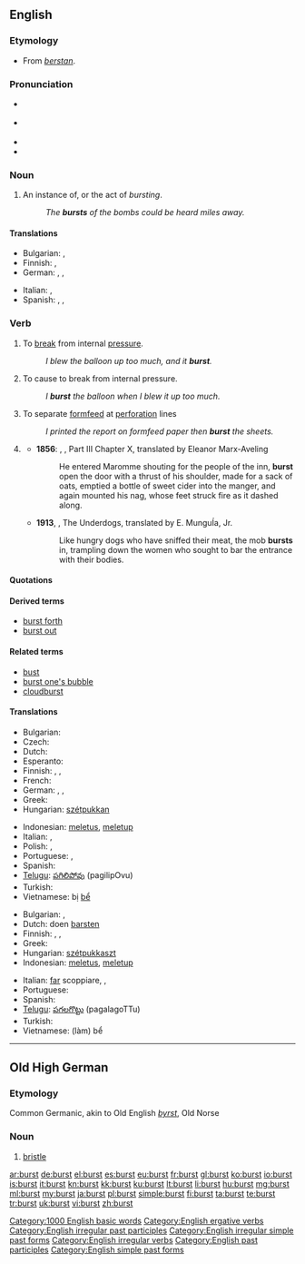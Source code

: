{{wikipedia}}
==English==

===Etymology===
* From {{etyl|ang}} ''[[berstan]]''.

===Pronunciation===
* {{a|US}} {{IPA|/bɜrst/}}
* {{a|UK}} {{IPA|/bɜːst/}}
* {{audio|en-us-burst.ogg|Audio (US)}}
* {{rhymes|ɜː(r)st}}

===Noun===
{{en-noun}}

# An instance of, or the act of ''bursting''.
#: ''The '''bursts''' of the bombs could be heard miles away.''

====Translations====
{{trans-top|instance or act of bursting}}
* Bulgarian: {{t+|bg|взрив|m}},  {{t|bg|избухване|n}}
* Finnish: {{t+|fi|räjähdys}}, {{t-|fi|puhkeaminen}}
* German: {{t|de|Bersten|n}},  {{t|de|Zerbrechen|n}},  {{t|de|Platzen|n}}
{{trans-mid}}
* Italian: {{t+|it|scoppio}},  {{t+|it|esplosione}}
* Spanish: {{t+|es|ráfaga|f}},  {{t-|es|estallo|m}},  {{t-|es|reventón|m}}
{{trans-bottom}}

===Verb===
{{en-verb|bursts|bursting|'''[[burst]]''' ''or archaically'' '''[[brast]]'''|'''[[burst]]''' ''or rarely'' '''[[bursten]]'''}}

# {{intransitive}} To [[break]] from internal [[pressure]].
#: ''I blew the balloon up too much, and it '''burst'''.''
# {{transitive}} To cause to break from internal pressure.
#: ''I '''burst''' the balloon when I blew it up too much.''
# {{transitive}} To separate [[formfeed]] at [[perforation]] lines
#: ''I printed the report on formfeed paper then '''burst''' the sheets.''
# {{intransitive}} {{rfdef}}
#* '''1856''': {{w|Gustave Flaubert}}, {{w|Madame Bovary}}, Part III Chapter X, translated by Eleanor Marx-Aveling
#*:He entered Maromme shouting for the people of the inn, '''burst''' open the door with a thrust of his shoulder, made for a sack of oats, emptied a bottle of sweet cider into the manger, and again mounted his nag, whose feet struck fire as it dashed along.
#* '''1913''', {{w|Mariano Azuela}}, The Underdogs, translated by E. MunguÍa, Jr.
#*:Like hungry dogs who have sniffed their meat, the mob '''bursts''' in, trampling down the women who sought to bar the entrance with their bodies.

====Quotations====
{{seeCites}}

====Derived terms====
* [[burst forth]]
* [[burst out]]

====Related terms====
* [[bust]]
* [[burst one's bubble]]
* [[cloudburst]]

====Translations====
{{trans-top|to break from internal pressure}}
* Bulgarian: {{t|bg|пръсвам се}}
* Czech: {{t-|cs|prasknout}}
* Dutch: {{t+|nl|barsten}}
* Esperanto: {{t-|eo|krevi|xs=Esperanto}}
* Finnish: {{t-|fi|haljeta}}, {{t+|fi|puhjeta}}, {{t-|fi|räjähtää}}
* French: {{t+|fr|éclater}}
* German: {{t+|de|platzen}}, {{t+|de|zerplatzen}}, {{t+|de|bersten}}
* Greek: {{t+|el|σκάω|tr=skáo}}
* Hungarian: [[szétpukkan]]
{{trans-mid}}
* Indonesian: [[letus|meletus]], [[letup|meletup]]
* Italian: {{t+|it|scoppiare}},  {{t+|it|esplodere}}
* Polish: {{t-|pl|pękać}}, {{t-|pl|rozsadzać}}
* Portuguese: {{t+|pt|arrebentar}}, {{t+|pt|estourar}}
* Spanish: {{t-|es|reventar}}
* [[Telugu]]: [[పగిలిపోవు]] (pagilipOvu)
* Turkish: {{t+|tr|patlamak}}
* Vietnamese: bị [[bể]]
{{trans-bottom}}

{{trans-top|to cause to burst}}
* Bulgarian: {{t|bg|пръсвам}},  {{t|bg|взривявам}}
* Dutch: doen [[barsten]]
* Finnish: {{t+|fi|halkaista}}, {{t-|fi|puhkaista}}, {{t-|fi|räjäyttää}}
* Greek: {{t+|el|σκάω|tr=skáo}}
* Hungarian: [[szétpukkaszt]]
* Indonesian: [[letus|meletus]], [[letup|meletup]]
{{trans-mid}}
* Italian: [[fare|far]] scoppiare,  {{t+|it|strappare}},  {{t+|it|separare}}
* Portuguese: {{t+|pt|estourar}}
* Spanish: {{t-|es|reventar}}
* [[Telugu]]: [[పగలగొట్టు]] (pagalagoTTu)
* Turkish: {{t+|tr|patlatmak}}
* Vietnamese: (làm) bể
{{trans-bottom}}

[[Category:1000 English basic words]]
[[Category:English ergative verbs]]
[[Category:English irregular past participles]]
[[Category:English irregular simple past forms]]
[[Category:English irregular verbs]]
[[Category:English past participles]]
[[Category:English simple past forms]]

----

==Old High German==

===Etymology===
Common Germanic, akin to Old English ''[[byrst]]'', Old Norse {{term|burst|lang=non}}

===Noun===
{{goh-noun}}

# [[bristle]]

[[ar:burst]]
[[de:burst]]
[[el:burst]]
[[es:burst]]
[[eu:burst]]
[[fr:burst]]
[[gl:burst]]
[[ko:burst]]
[[io:burst]]
[[is:burst]]
[[it:burst]]
[[kn:burst]]
[[kk:burst]]
[[ku:burst]]
[[lt:burst]]
[[li:burst]]
[[hu:burst]]
[[mg:burst]]
[[ml:burst]]
[[my:burst]]
[[ja:burst]]
[[pl:burst]]
[[simple:burst]]
[[fi:burst]]
[[ta:burst]]
[[te:burst]]
[[tr:burst]]
[[uk:burst]]
[[vi:burst]]
[[zh:burst]]
